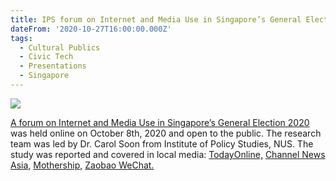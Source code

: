 ```yaml
---
title: IPS forum on Internet and Media Use in Singapore’s General Election 2020
dateFrom: '2020-10-27T16:00:00.000Z'
tags:
  - Cultural Publics
  - Civic Tech
  - Presentations
  - Singapore
---
```


![](/news/ge-2020.png)

[A forum on Internet and Media Use in Singapore’s General Election 2020](https://lkyspp.nus.edu.sg/ips/news/details/ips-online-forum-on-internet-and-media-use-in-general-election-2020) was held online on October 8th, 2020 and open to the public. The research team was led by Dr. Carol Soon from Institute of Policy Studies, NUS. The study was reported and covered in local media: [TodayOnline,](https://www.todayonline.com/singapore/ips-post-ge2020-forum-older-voters-catch-digital-use-parties-missed-crucial-online-signals) [Channel News Asia,](https://www.channelnewsasia.com/news/singapore/ge2020-swing-voters-pap-opposition-party-ips-survey-13230088) [Mothership,](https://mothership.sg/2020/10/swing-voters-ge2020/) [Zaobao WeChat.](https://mp.weixin.qq.com/s/DSOOUADKhytd5c6ZfHTwHQ)
